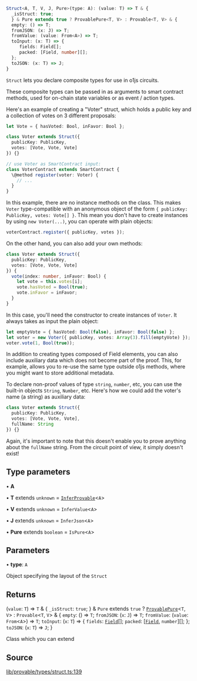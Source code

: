 ```ts
Struct<A, T, V, J, Pure>(type: A): (value: T) => T & {
  _isStruct: true;
  } & Pure extends true ? ProvablePure<T, V> : Provable<T, V> & {
  empty: () => T;
  fromJSON: (x: J) => T;
  fromValue: (value: From<A>) => T;
  toInput: (x: T) => {
     fields: Field[];
     packed: [Field, number][];
  };
  toJSON: (x: T) => J;
}
```

`Struct` lets you declare composite types for use in o1js circuits.

These composite types can be passed in as arguments to smart contract methods, used for on-chain state variables
or as event / action types.

Here's an example of creating a "Voter" struct, which holds a public key and a collection of votes on 3 different proposals:
```ts
let Vote = { hasVoted: Bool, inFavor: Bool };

class Voter extends Struct({
  publicKey: PublicKey,
  votes: [Vote, Vote, Vote]
}) {}

// use Voter as SmartContract input:
class VoterContract extends SmartContract {
  \@method register(voter: Voter) {
    // ...
  }
}
```
In this example, there are no instance methods on the class. This makes `Voter` type-compatible with an anonymous object of the form
`{ publicKey: PublicKey, votes: Vote[] }`.
This mean you don't have to create instances by using `new Voter(...)`, you can operate with plain objects:
```ts
voterContract.register({ publicKey, votes });
```

On the other hand, you can also add your own methods:
```ts
class Voter extends Struct({
  publicKey: PublicKey,
  votes: [Vote, Vote, Vote]
}) {
  vote(index: number, inFavor: Bool) {
    let vote = this.votes[i];
    vote.hasVoted = Bool(true);
    vote.inFavor = inFavor;
  }
}
```

In this case, you'll need the constructor to create instances of `Voter`. It always takes as input the plain object:
```ts
let emptyVote = { hasVoted: Bool(false), inFavor: Bool(false) };
let voter = new Voter({ publicKey, votes: Array(3).fill(emptyVote) });
voter.vote(1, Bool(true));
```

In addition to creating types composed of Field elements, you can also include auxiliary data which does not become part of the proof.
This, for example, allows you to re-use the same type outside o1js methods, where you might want to store additional metadata.

To declare non-proof values of type `string`, `number`, etc, you can use the built-in objects `String`, `Number`, etc.
Here's how we could add the voter's name (a string) as auxiliary data:
```ts
class Voter extends Struct({
  publicKey: PublicKey,
  votes: [Vote, Vote, Vote],
  fullName: String
}) {}
```

Again, it's important to note that this doesn't enable you to prove anything about the `fullName` string.
From the circuit point of view, it simply doesn't exist!

## Type parameters

• **A**

• **T** extends `unknown` = [`InferProvable`](../type-aliases/InferProvable.mdx)\<`A`\>

• **V** extends `unknown` = `InferValue`\<`A`\>

• **J** extends `unknown` = `InferJson`\<`A`\>

• **Pure** extends `boolean` = `IsPure`\<`A`\>

## Parameters

• **type**: `A`

Object specifying the layout of the `Struct`

## Returns

(`value`: `T`) => `T` & \{
  `_isStruct`: `true`;
  } & `Pure` extends `true` ? [`ProvablePure`](../type-aliases/ProvablePure.mdx)\<`T`, `V`\> : `Provable`\<`T`, `V`\> & \{
  `empty`: () => `T`;
  `fromJSON`: (`x`: `J`) => `T`;
  `fromValue`: (`value`: `From`\<`A`\>) => `T`;
  `toInput`: (`x`: `T`) => \{
     `fields`: [`Field`](../type-aliases/Field.mdx)[];
     `packed`: [[`Field`](../type-aliases/Field.mdx), `number`][];
  };
  `toJSON`: (`x`: `T`) => `J`;
  }

Class which you can extend

## Source

[lib/provable/types/struct.ts:139](https://github.com/o1-labs/o1js/blob/fd7bd4b02f4f7cc1057cd423261d70c22275763a/src/lib/provable/types/struct.ts#L139)
